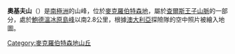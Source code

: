 {{coord|70|20|S|64|24|E|display=title}}

'''奧基夫山'''（{{lang-en|O'Keefe Hill}}）是[[南極洲|南極洲]]的山峰，位於[[麥克羅伯特森地|麥克羅伯特森地]]，屬於[[查爾斯王子山脈|查爾斯王子山脈]]的一部分，處於[[鮑德溫冰原島峰|鮑德溫冰原島峰]]以南2.8公里，根據[[澳大利亞|澳大利亞]]探險隊的空中照片被繪入地圖。

{{DEFAULTSORT:O'Keefe Hill}}
[[Category:麥克羅伯特森地山丘|Category:麥克羅伯特森地山丘]]


{{MacRobertsonLand-geo-stub}}